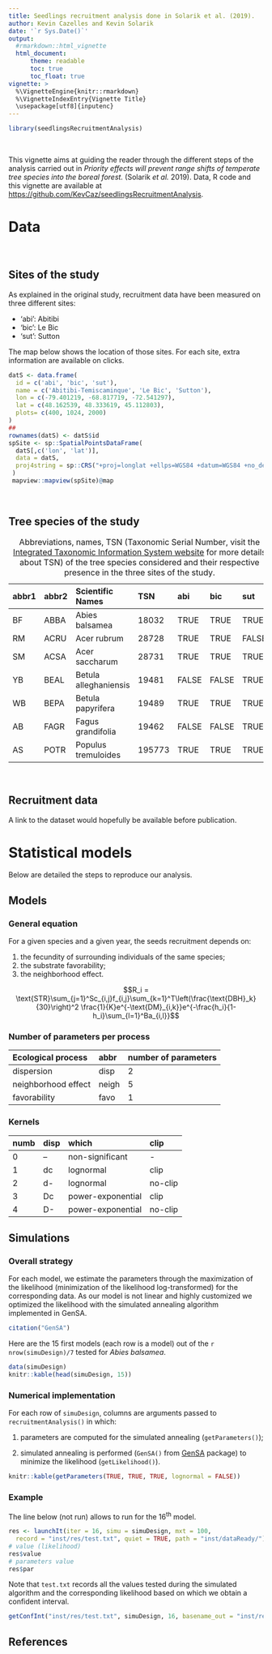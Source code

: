 ```yaml
---
title: Seedlings recruitment analysis done in Solarik et al. (2019).
author: Kevin Cazelles and Kevin Solarik
date: '`r Sys.Date()`'
output:
  #rmarkdown::html_vignette
  html_document:
      theme: readable
      toc: true
      toc_float: true
vignette: >
  %\VignetteEngine{knitr::rmarkdown}
  %\VignetteIndexEntry{Vignette Title}
  \usepackage[utf8]{inputenc}
---
```



```r
library(seedlingsRecruitmentAnalysis)
```

<br>

This vignette aims at guiding the reader through the different steps of the
analysis carried out in *Priority effects will prevent range shifts of temperate tree species into the boreal forest.* (Solarik *et al.* 2019). Data, R code and this vignette are available at <https://github.com/KevCaz/seedlingsRecruitmentAnalysis>.


# Data

<br>

## Sites of the study

As explained in the original study, recruitment data have been measured on three different sites:

- 'abi': Abitibi
- 'bic': Le Bic
- 'sut': Sutton

The map below shows the location of those sites. For each site, extra information are available on clicks.

```r
datS <- data.frame(
  id = c('abi', 'bic', 'sut'),
  name = c('Abitibi-Temiscaminque', 'Le Bic', 'Sutton'),
  lon = c(-79.401219, -68.817719, -72.541297),
  lat = c(48.162539, 48.333619, 45.112803),
  plots= c(400, 1024, 2000)
)
##
rownames(datS) <- datS$id
spSite <- sp::SpatialPointsDataFrame(
  datS[,c('lon', 'lat')],
  data = datS,
  proj4string = sp::CRS("+proj=longlat +ellps=WGS84 +datum=WGS84 +no_defs +towgs84=0,0,0")
 )
 mapview::mapview(spSite)@map
```


<br>

## Tree species of the study

| abbr1 | abbr2 | Scientific Names      | TSN    |abi   |bic   |sut   |
|:------|:------|:----------------------|:-------|:-----|:-----|:-----|
| BF    | ABBA  | Abies balsamea        | 18032  |TRUE  |TRUE  |TRUE  |
| RM    | ACRU  | Acer rubrum           | 28728  |TRUE  |TRUE  |FALSE |
| SM    | ACSA  | Acer saccharum        | 28731  |TRUE  |TRUE  |TRUE  |
| YB    | BEAL  | Betula alleghaniensis | 19481  |FALSE |FALSE |TRUE  |
| WB    | BEPA  | Betula papyrifera     | 19489  |TRUE  |TRUE  |TRUE  |
| AB    | FAGR  | Fagus grandifolia     | 19462  |FALSE |FALSE |TRUE  |
| AS    | POTR  | Populus tremuloides   | 195773 |TRUE  |TRUE  |TRUE  |

: Abbreviations, names, TSN (Taxonomic Serial Number, visit the [Integrated
  Taxonomic Information System website](https://www.itis.gov/pdf/faq_itis_tsn.pdf)
  for more details about TSN) of the tree species considered and their
  respective presence in the three sites of the study.


<br>

## Recruitment data

A link to the dataset would hopefully be available before publication.
<!-- even as rda... -->





# Statistical models

Below are detailed the steps to reproduce our analysis.

## Models

### General equation

For a given species and a given year, the seeds recruitment depends on:

1. the fecundity of surrounding individuals of the same species;
2. the substrate favorability;
3. the neighborhood effect.


$$R_i = \text{STR}\sum_{j=1}^Sc_{i,j}f_{i,j}\sum_{k=1}^T\left(\frac{\text{DBH}_k}{30}\right)^2 \frac{1}{K}e^{-\text{DM}_{i,k}}e^{-\frac{h_i}{1-h_i}\sum_{l=1}^Ba_{i,l}}$$



### Number of parameters per process

| Ecological process  |abbr  |number of parameters|
|:--------------------|:-----|:-------------------|
| dispersion          |disp  |2                   |
| neighborhood effect |neigh |5                   |
| favorability        |favo  |1                   |



### Kernels

| numb | disp | which            | clip  |
|:-----|:-----|:-----------------|:------|
|0     |--    |non-significant   | -     |
|1     |dc    |lognormal         |clip   |
|2     |d-    |lognormal         |no-clip|
|3     |Dc    |power-exponential |clip   |
|4     |D-    |power-exponential |no-clip|



## Simulations

### Overall strategy

For each model, we estimate the parameters through the maximization of the
likelihood (minimization of the likelihood log-transformed) for the corresponding
data. As our model is not linear and highly customized we optimized the likelihood
with the simulated annealing algorithm implemented in GenSA.

```r
citation("GenSA")
```


Here are the 15 first models (each row is a model) out of the
`r nrow(simuDesign)/7` tested for *Abies balsamea*.


```r
data(simuDesign)
knitr::kable(head(simuDesign, 15))
```



### Numerical implementation

For each row of `simuDesign`, columns are arguments passed to `recruitmentAnalysis()` in which:

1. parameters are computed for the simulated annealing (`getParameters()`);

2. simulated annealing is performed (`GenSA()` from [GenSA](https://cran.r-project.org/web/packages/GenSA/index.html) package) to minimize the likelihood (`getLikelihood()`).


```r
knitr::kable(getParameters(TRUE, TRUE, TRUE, lognormal = FALSE))
```


### Example

The line below (not run) allows to run for the 16<sup>th</sup> model.

```r
res <- launchIt(iter = 16, simu = simuDesign, mxt = 100,
  record = "inst/res/test.txt", quiet = TRUE, path = "inst/dataReady/")
# value (likelihood)
res$value
# parameters value
res$par
```

Note that `test.txt` records all the values tested during the simulated algorithm and the corresponding likelihood based on which we obtain a confident interval.

```r
getConfInt("inst/res/test.txt", simuDesign, 16, basename_out = "inst/resf_")
```


## References
